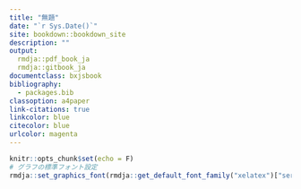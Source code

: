 ```yaml
---
title: "無題"
date: "`r Sys.Date()`"
site: bookdown::bookdown_site
description: ""
output:
  rmdja::pdf_book_ja
  rmdja::gitbook_ja
documentclass: bxjsbook
bibliography: 
  - packages.bib
classoption: a4paper
link-citations: true
linkcolor: blue
citecolor: blue
urlcolor: magenta
---
```


```r
knitr::opts_chunk$set(echo = F)
# グラフの標準フォント設定
rmdja::set_graphics_font(rmdja::get_default_font_family("xelatex")["serif"])
```